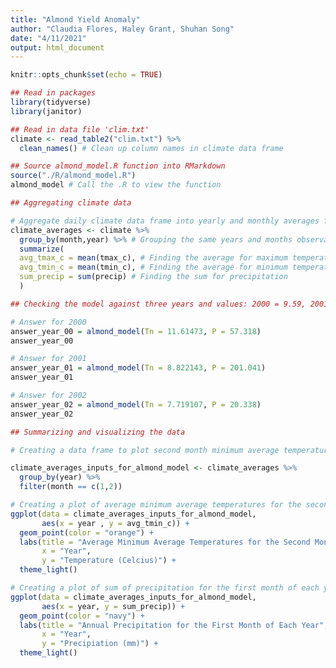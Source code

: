 ```yaml
---
title: "Almond Yield Anomaly"
author: "Claudia Flores, Haley Grant, Shuhan Song"
date: "4/11/2021"
output: html_document
---
```


```r
knitr::opts_chunk$set(echo = TRUE)
```

```r
## Read in packages
library(tidyverse)
library(janitor)
```

```r
## Read in data file 'clim.txt'
climate <- read_table2("clim.txt") %>% 
  clean_names() # Clean up column names in climate data frame
```

```r
## Source almond_model.R function into RMarkdown
source("./R/almond_model.R")
almond_model # Call the .R to view the function
```
```r
## Aggregating climate data

# Aggregate daily climate data frame into yearly and monthly averages for minimum and maximum temperature observations and sum for precipitation
climate_averages <- climate %>% 
  group_by(month,year) %>% # Grouping the same years and months observations within the year and month column to have results separated out into monthly and yearly results
  summarize(
  avg_tmax_c = mean(tmax_c), # Finding the average for maximum temperature
  avg_tmin_c = mean(tmin_c), # Finding the average for minimum temperature
  sum_precip = sum(precip) # Finding the sum for precipitation 
  )

```

```r
## Checking the model against three years and values: 2000 = 9.59, 2001 = 159.51, 2002 = 0.24

# Answer for 2000
answer_year_00 = almond_model(Tn = 11.61473, P = 57.318)
answer_year_00

# Answer for 2001
answer_year_01 = almond_model(Tn = 8.822143, P = 201.041)
answer_year_01

# Answer for 2002
answer_year_02 = almond_model(Tn = 7.719107, P = 20.338)
answer_year_02
```
```r
## Summarizing and visualizing the data

# Creating a data frame to plot second month minimum average temperatures and first month sum of precipitation for all years

climate_averages_inputs_for_almond_model <- climate_averages %>% 
  group_by(year) %>% 
  filter(month == c(1,2))

# Creating a plot of average minimum average temperatures for the second month of each year
ggplot(data = climate_averages_inputs_for_almond_model, 
       aes(x = year , y = avg_tmin_c)) + 
  geom_point(color = "orange") + 
  labs(title = "Average Minimum Average Temperatures for the Second Month of Each Year",
       x = "Year",
       y = "Temperature (Celcius)") +
  theme_light()

# Creating a plot of sum of precipitation for the first month of each year
ggplot(data = climate_averages_inputs_for_almond_model, 
       aes(x = year, y = sum_precip)) + 
  geom_point(color = "navy") + 
  labs(title = "Annual Precipitation for the First Month of Each Year", 
       x = "Year",
       y = "Precipiation (mm)") +
  theme_light()

```

```r

```

